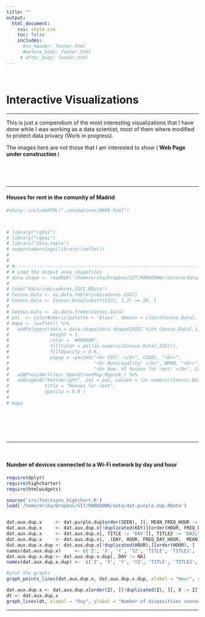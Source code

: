 ```yaml
---
title: ""
output: 
  html_document:
    css: style.css
    toc: false
    includes:
      #in_header: footer.html
      #before_body: footer.html
     # after_body: footer.html
---
```


&nbsp;
&nbsp;
<left> <h1> <strong> Interactive Visualizations </strong></h1> </left>

---

This is just a compendium of the most interesting visualizations that I have done while I was working as a data scientist, most of them where modified to protect data privacy (Work in progress).

The images here are not those that I am interested to show (<strong> Web Page under construction </strong>)

&nbsp;
&nbsp;

&nbsp;
&nbsp;


---

<left> <h4> <strong> Houses for rent in the comunity of  Madrid </strong></h4> </left>

```r


#shiny::includeHTML("./animations/MAPA.html")



# library("rgdal")
# library("rgeos")
# library("data.table")
# suppressWarnings(library(leaflet))
# 
# 
# #------------------------------------------------------------------------------------
# # Load the output area shapefiles
# data.shape <- readOGR('/home/erika/Dropbox/GIT/MARKDOWN/restore/data/map/sscc_2016.shp', verbose = F)
# 
# load("data/indicadores.SSCC.RData")
# Census.Data <- as.data.table(indicadores.SSCC)
# Census.Data <- Census.Data[substr(SSCC, 1,2) == 28, ]
# 
# Census.Data <- as.data.frame(Census.Data)
# pal  <- colorNumeric(palette = 'Blues', domain = c(min(Census.Data[, 335]), max(Census.Data[, 335])))
# mapa <- leaflet() %>%
#   addPolygons(data = data.shape[data.shape$CUSEC %in% Census.Data[,1], ],
#               weight = 1,
#               color = '#000000',
#               fillColor = pal(as.numeric(Census.Data[,335])),
#               fillOpacity = 0.6,
#               popup = ~paste0("<b> SSCC: </b>", CUSEC, "<br>",
#                               "<b> Municipality: </b>", NMUN, "<br>",
#                               "<b> Num. of houses for rent: </b>", Census.Data[, 335], "<br>")) %>%
#   addProviderTiles('OpenStreetMap.Mapnik') %>%
#   addLegend("bottomright", pal = pal, values = (as.numeric(Census.Data[,335])),
#             title = "Houses for rent",
#             opacity = 0.6 )
# 
# mapa

``` 
   
  

\
\

&nbsp;

--- 

&nbsp;

<left> <h4> <strong> Number of devices connected to a Wi-Fi network by day and hour </strong></h4> </left>



```r
require(dplyr)
require(highcharter)
require(htmlwidgets)

source('src/functions_highchart.R')
load('/home/erika/Dropbox/GIT/MARKDOWN/data/dat.purple.dup.RData')


dat.aux.dup.x     <- dat.purple.dup[order(SEEN), ][, MEAN_FREQ_HOUR := round(mean(FREQ_DAY_HOUR),2), by = HOUR][, .(DAY, HOUR, FREQ_DAY_HOUR, MEAN_FREQ_HOUR, MONTH, YEAR)][, KEY := paste0(DAY, '-', HOUR)]
dat.aux.dup.x     <- dat.aux.dup.x[!duplicated(KEY)][order(HOUR, FREQ_DAY_HOUR), ]
dat.aux.dup.x     <- dat.aux.dup.x[, TITLE := 'DAY'][, TITLE2 := 'DAILY MEAN'] 
dat.aux.dup.x     <- dat.aux.dup.x[, .(DAY, HOUR, FREQ_DAY_HOUR,  MEAN_FREQ_HOUR, TITLE, TITLE2, MONTH, YEAR)] 
dat.aux.dup.x.dup <- dat.aux.dup.x[!duplicated(HOUR),][order(HOUR), ]
names(dat.aux.dup.x)     <- c('Z', 'X', 'Y', 'Y2', 'TITLE', 'TITLE2', 'W', 'H')
dat.aux.dup.x.dup <- dat.aux.dup.x.dup[, DAY := NA]
names(dat.aux.dup.x.dup) <-  c('Z', 'X', 'Y', 'Y2', 'TITLE', 'TITLE2', 'W', 'H')

#plot the graphs
graph_points_lines(dat.aux.dup.x, dat.aux.dup.x.dup, xlabel = "Hour", ylabel = "Number of dispositives connected", ylegend ='Frequency')

dat.aux.dup.x <- dat.aux.dup.x[order(Z), ][!duplicated(Z), ][, X := Z][, Z := NULL]
dt <- dat.aux.dup.x
graph_lines(dt, xlabel = "Day", ylabel = "Number of dispositives connected", ylegend ='Frequency', zlegend ='Day')

 ``` 


---

   
   

